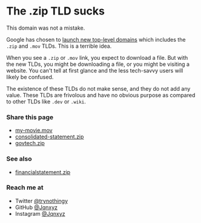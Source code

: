 # The .zip TLD sucks

This domain was not a mistake.

Google has chosen to [launch new top-level domains](https://www.blog.google/products/registry/8-new-top-level-domains-for-dads-grads-tech/) which includes the `.zip` and `.mov` TLDs. This is a terrible idea.

When you see a `.zip` or `.mov` link, you expect to download a file. But with the new TLDs, you might be downloading a file, or you might be visiting a website. You can't tell at first glance and the less tech-savvy users will likely be confused.

The existence of these TLDs do not make sense, and they do not add any value. These TLDs are frivolous and have no obvious purpose as compared to other TLDs like `.dev` or `.wiki`.

### Share this page

- [my-movie.mov](https://my-movie.mov)
- [consolidated-statement.zip](https://consolidated-statement.zip)
- [govtech.zip](https://govtech.zip)

### See also

- [financialstatement.zip](https://financialstatement.zip)

### Reach me at

- Twitter [@trynothingy](https://twitter.com/trynothingy)
- GitHub [@Jqnxyz](https://github.com/Jqnxyz)
- Instagram [@Jqnxyz](https://instagram.com/Jqnxyz)
